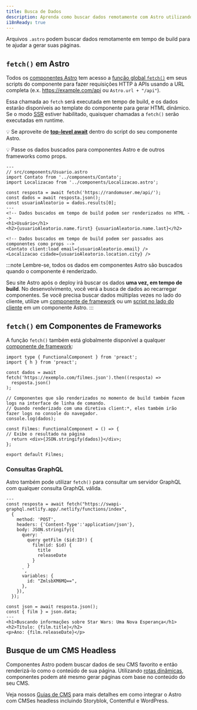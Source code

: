 ```yaml
---
title: Busca de Dados
description: Aprenda como buscar dados remotamente com Astro utilizando a API fetch.
i18nReady: true
---
```


Arquivos `.astro` podem buscar dados remotamente em tempo de build para te ajudar a gerar suas páginas.

## `fetch()` em Astro

Todos os [componentes Astro](/pt-br/core-concepts/astro-components/) tem acesso a [função global `fetch()`](https://developer.mozilla.org/pt-BR/docs/Web/API/fetch) em seus scripts do componente para fazer requisições HTTP à APIs usando a URL completa (e.x. https://example.com/api ou `Astro.url + "/api"`).

Essa chamada ao `fetch` será executada em tempo de build, e os dados estarão disponíveis ao template do componente para gerar HTML dinâmico. Se o modo [SSR](/pt-br/guides/server-side-rendering/) estiver habilitado, quaisquer chamadas a `fetch()` serão executadas em runtime.

💡 Se aproveite de [**top-level await**](https://developer.mozilla.org/en-US/docs/Web/JavaScript/Reference/Operators/await#top_level_await) dentro do script do seu componente Astro.

💡 Passe os dados buscados para componentes Astro e de outros frameworks como props.

```astro /await fetch\\(.*?\\)/
---
// src/components/Usuario.astro
import Contato from '../components/Contato';
import Localizacao from '../components/Localizacao.astro';

const resposta = await fetch('https://randomuser.me/api/');
const dados = await resposta.json();
const usuarioAleatorio = dados.results[0];
---
<!-- Dados buscados em tempo de build podem ser renderizados no HTML -->
<h1>Usuário</h1>
<h2>{usuarioAleatorio.name.first} {usuarioAleatorio.name.last}</h2>

<!-- Dados buscados em tempo de build podem ser passados aos componentes como props -->
<Contato client:load email={usuarioAleatorio.email} />
<Localizacao cidade={usuarioAleatorio.location.city} />
```

:::note
Lembre-se, todos os dados em componentes Astro são buscados quando o componente é renderizado.

Seu site Astro após o deploy irá buscar os dados **uma vez, em tempo de build**. No desenvolvimento, você verá a busca de dados ao recarregar componentes. Se você precisa buscar dados múltiplas vezes no lado do cliente, utilize um [componente de framework](/pt-br/core-concepts/framework-components/) ou um [script no lado do cliente](/pt-br/guides/client-side-scripts/) em um componente Astro.
:::


## `fetch()` em Componentes de Frameworks

A função `fetch()` também está globalmente disponível a qualquer [componente de framework](/pt-br/core-concepts/framework-components/):

```tsx title="src/components/Filmes.tsx" /await fetch\\(.*?\\)/
import type { FunctionalComponent } from 'preact';
import { h } from 'preact';

const dados = await fetch('https://exemplo.com/filmes.json').then((resposta) =>
  resposta.json()
);

// Componentes que são renderizados no momento de build também fazem logs na interface de linha de comando.
// Quando renderizado com uma diretiva client:*, eles também irão fazer logs no console do navegador.
console.log(dados);

const Filmes: FunctionalComponent = () => {
// Exibe o resultado na página
  return <div>{JSON.stringify(dados)}</div>;
};

export default Filmes;
```


### Consultas GraphQL

Astro também pode utilizar `fetch()` para consultar um servidor GraphQL com qualquer consulta GraphQL válida.

```astro title="src/components/Filme.astro" "await fetch"
---
const resposta = await fetch("https://swapi-graphql.netlify.app/.netlify/functions/index",
  {
    method: 'POST',
    headers: {'Content-Type':'application/json'},
    body: JSON.stringify({
      query: `
        query getFilm ($id:ID!) {
          film(id: $id) {
            title
            releaseDate
          }
        }
      `,
      variables: {
        id: "ZmlsbXM6MQ==",
      },
    }),
  });

const json = await resposta.json();
const { film } = json.data;
---
<h1>Buscando informações sobre Star Wars: Uma Nova Esperança</h1>
<h2>Título: {film.title}</h2>
<p>Ano: {film.releaseDate}</p>
```

## Busque de um CMS Headless

Componentes Astro podem buscar dados de seu CMS favorito e então renderizá-lo como o conteúdo de sua página. Utilizando [rotas dinâmicas](/pt-br/core-concepts/routing/#rotas-dinâmicas), componentes podem até mesmo gerar páginas com base no conteúdo do seu CMS.

Veja nossos [Guias de CMS](/pt-br/guides/cms/) para mais detalhes em como integrar o Astro com CMSes headless incluindo Storyblok, Contentful e WordPress.
